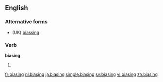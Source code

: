 ==English==

===Alternative forms===
* (UK) [[biassing]]

===Verb===
'''biasing'''

# {{present participle of|bias}}

[[fr:biasing]]
[[nl:biasing]]
[[ja:biasing]]
[[simple:biasing]]
[[sv:biasing]]
[[vi:biasing]]
[[zh:biasing]]
